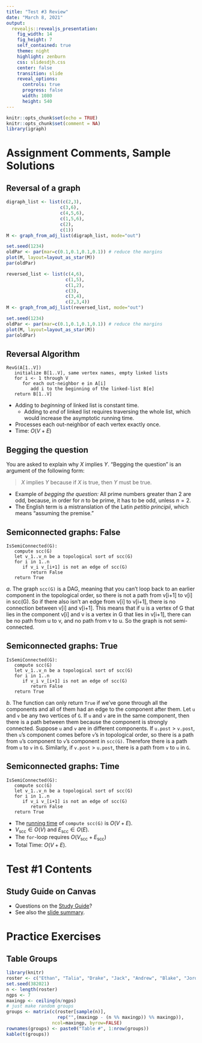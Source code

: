 ```yaml
---
title: "Test #3 Review"
date: "March 8, 2021"
output: 
  revealjs::revealjs_presentation:
    fig_width: 14
    fig_height: 7
    self_contained: true
    theme: night
    highlight: zenburn
    css: slidesdjh.css
    center: false
    transition: slide
    reveal_options:
      controls: true
      progress: false
      width: 1080
      height: 540
---
```


```r
knitr::opts_chunk$set(echo = TRUE)
knitr::opts_chunk$set(comment = NA)
library(igraph)
```

# Assignment Comments, Sample Solutions

## Reversal of a graph

<div class="column-left">
```r
digraph_list <- list(c(2,3), 
                    c(3,6), 
                    c(4,5,6), 
                    c(1,5,6), 
                    c(2), 
                    c(1))
M <- graph_from_adj_list(digraph_list, mode="out") 
```

```r
set.seed(1234) 
oldPar <- par(mar=c(0.1,0.1,0.1,0.1)) # reduce the margins
plot(M, layout=layout_as_star(M))
par(oldPar)
```
</div>

<div class="column-right">
```r
reversed_list <- list(c(4,6), 
                      c(1,5), 
                      c(1,2), 
                      c(3), 
                      c(3,4), 
                      c(2,3,4))
M <- graph_from_adj_list(reversed_list, mode="out") 
```

```r
set.seed(1234) 
oldPar <- par(mar=c(0.1,0.1,0.1,0.1)) # reduce the margins
plot(M, layout=layout_as_star(M))
par(oldPar)
```
</div>

## Reversal Algorithm

```
RevG(A[1..V])
   initialize B[1..V], same vertex names, empty linked lists
   for i <- 1 through V
      for each out-neighbor e in A[i]
         add i to the beginning of the linked-list B[e] 
   return B[1..V]
```

- Adding to *beginning* of linked list is constant time.
    - Adding to *end* of linked list requires traversing the whole list, which would increase the asymptotic running time.
- Processes each out-neighbor of each vertex exactly once.
- Time: $O(V+E)$

## Begging the question

You are asked to explain why $X$ implies $Y$. "Begging the question" is an argument of the following form:

> $X$ implies $Y$ because if $X$ is true, then $Y$ must be true.

- Example of *begging the question:* All prime numbers greater than 2 are odd, because, in order for $n$ to be prime, it has to be odd, unless $n = 2$.
- The English term is a mistranslation of the Latin *petitio principii*, which means "assuming the premise."

## Semiconnected graphs: False

```
IsSemiConnected(G):
   compute scc(G)
   let v_1..v_n be a topological sort of scc(G)
   for i in 1..n
      if v_i v_[i+1] is not an edge of scc(G)
         return False
   return True
```

$a.$ The graph `scc(G)` is a DAG, meaning that you can’t loop back to an earlier component in the topological order, so there is not a path from v[i+1] to v[i] in scc(G). So if there also isn’t an edge from v[i] to v[i+1], there is no connection between v[i] and v[i+1]. This means that if u is a vertex of G that lies in the component v[i] and v is a vertex in G that lies in v[i+1], there can be no path from u to v, and no path from v to u. So the graph is not semi-connected.

## Semiconnected graphs: True

```
IsSemiConnected(G):
   compute scc(G)
   let v_1..v_n be a topological sort of scc(G)
   for i in 1..n
      if v_i v_[i+1] is not an edge of scc(G)
         return False
   return True
```

$b.$ The function can only return `True` if we’ve gone through all the components and all of them had an edge to the component after them. Let `u` and `v` be any two vertices of `G`. If `u` and `v` are in the same component, then there is a path between them because the component is strongly connected. Suppose `u` and `v` are in different components. If `u.post` > `v.post`, then `u`'s component comes before `v`'s in topological order, so there is a path from `u`'s component to `v`'s component in `scc(G)`. Therefore there is a path from `u` to `v` in `G`. Similarly, if `v.post` > `u.post`, there is a path from `v` to `u` in `G`.

## Semiconnected graphs: Time

```
IsSemiConnected(G):
   compute scc(G)
   let v_1..v_n be a topological sort of scc(G)
   for i in 1..n
      if v_i v_[i+1] is not an edge of scc(G)
         return False
   return True
```

- The [running time](22strongconnect.html#/computing-strong-components) of `compute scc(G)` is $O(V+E)$.
- $V_\text{scc} \in O(V)$ and $E_\text{scc} \in O(E)$.
- The `for`-loop requires $O(V_\text{scc} + E_\text{scc} )$
- Total Time: $O(V+E)$.

# Test #1 Contents

## Study Guide on Canvas

- Questions on the [Study Guide](https://westmont.instructure.com/courses/5960/assignments/57341)?
- See also the [slide summary](../slide13-22notes.html).

# Practice Exercises

## Table Groups

```r
library(knitr)
roster <- c("Ethan", "Talia", "Drake", "Jack", "Andrew", "Blake", "Jordan", "Graham", "Kevin", "Logan", "Claire", "Bri", "Trevor", "James", "Kristen", "Levi", "Grace", "John", "Isaac", "Josiah", "Nathan")
set.seed(382021) 
n <- length(roster)
ngps <- 7
maxingp <- ceiling(n/ngps)
# just make random groups
groups <- matrix(c(roster[sample(n)], 
                   rep("",(maxingp - (n %% maxingp)) %% maxingp)), 
                 ncol=maxingp, byrow=FALSE)
rownames(groups) <- paste0("Table #", 1:nrow(groups))
kable(t(groups))
```


